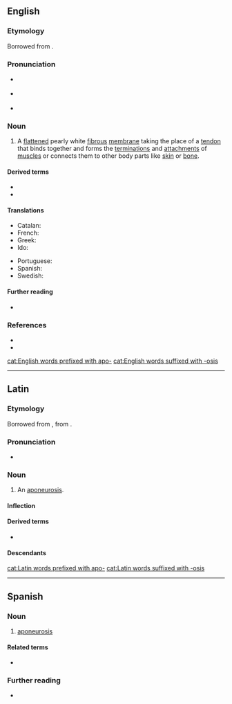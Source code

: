 ==English==

===Etymology===
Borrowed from {{bor|en|NL.|aponeurōsis}}.

===Pronunciation===
* {{a|RP}} {{IPA|en|/ˌap.ə.njʊˈɹəʊ.sɪs/}}
* {{a|GA}} {{IPA|en|/ˌæp.ə.nʊˈɹoʊ.sɪs/}}
* {{rhymes|en|əʊsɪs|s=5}}

===Noun===
{{en-noun|aponeuroses}}

# {{lb|en|anatomy}} A [[flatten]]ed pearly white [[fibrous]] [[membrane]] taking the place of a [[tendon]] that binds together and  forms the [[termination]]s and [[attachment]]s of [[muscle]]s or connects them to other body parts like [[skin]] or [[bone]].

====Derived terms====
* {{l|en|aponeurology}}
* {{l|en|aponeurotic}}

====Translations====
{{trans-top}}
* Catalan: {{t+|ca|aponeurosi}}
* French: {{t+|fr|aponévrose|f}}
* Greek: {{t+|el|απονεύρωση|n}}
* Ido: {{t+|io|aponevroso}}
{{trans-mid}}
* Portuguese: {{t|pt|aponeurose|f}}
* Spanish: {{t|es|aponeurosis|f}}
* Swedish: {{t|sv|aponeuros|c}}
{{trans-bottom}}

====Further reading====
* {{pedialite}}

===References===
* {{R:Lexico}}
* {{R:MWO}}

[[cat:English words prefixed with apo-]]
[[cat:English words suffixed with -osis]]
{{C|en|Animal tissues}}

----

==Latin==

===Etymology===
Borrowed from {{bor|la|grc|ἀπονεύρωσῐς||end of the muscle where it becomes tendinous}}, from {{af|grc|ἀ̆πονευρόομαι|-σῐς|t1=to become tendinous|pos2=nominal suffix|nocat=1}}.

===Pronunciation===
* {{la-IPA|aponeurōsis}}

===Noun===
{{la-noun|aponeurōsis<3.F>}} {{tlb|la|New Latin}}

# {{lb|la|anatomy}} An [[aponeurosis]].

====Inflection====
{{la-ndecl|aponeurōsis<3.F>}}

====Derived terms====
* {{l|la|aponeurōticus|pos=adjective}}

====Descendants====
{{desc|en|aponeurosis|bor=1}}

[[cat:Latin words prefixed with apo-]]
[[cat:Latin words suffixed with -osis]]

----

==Spanish==

===Noun===
{{es-noun|f}}

# {{lb|es|anatomy}} [[#English|aponeurosis]]

====Related terms====
* {{l|es|aponeurótico}}

===Further reading===
* {{R:DRAE}}